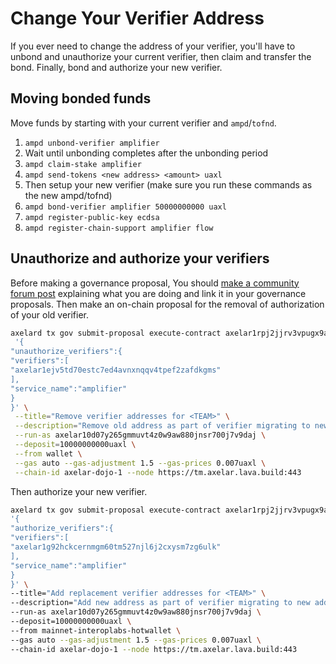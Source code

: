 # Change Your Verifier Address

If you ever need to change the address of your verifier, you'll have to unbond and unauthorize your current verifier, then claim and transfer the bond. Finally, bond and authorize your new verifier.

## Moving bonded funds
Move funds by starting with your current verifier and `ampd`/`tofnd`.

1. `ampd unbond-verifier amplifier`
1. Wait until unbonding completes after the unbonding period
1. `ampd claim-stake amplifier`
1. `ampd send-tokens <new address> <amount> uaxl`
1. Then setup your new verifier (make sure you run these commands as the new ampd/tofnd)
1. `ampd bond-verifier amplifier 50000000000 uaxl`
1. `ampd register-public-key ecdsa`
1. `ampd register-chain-support amplifier flow`

## Unauthorize and authorize your verifiers
Before making a governance proposal, You should [make a community forum post](https://community.axelar.network/) explaining what you are doing and link it in your governance proposals.  Then make an on-chain proposal for the removal of authorization of your old verifier. 

```bash
axelard tx gov submit-proposal execute-contract axelar1rpj2jjrv3vpugx9ake9kgk3s2kgwt0y60wtkmcgfml5m3et0mrls6nct9m \
 '{
"unauthorize_verifiers":{
"verifiers":[
"axelar1ejv5td70estc7ed4avnxnqqv4tpef2zafdkgms"
],
"service_name":"amplifier"
}
}' \
 --title="Remove verifier addresses for <TEAM>" \
 --description="Remove old address as part of verifier migrating to new address. See <community forum post>" \
 --run-as axelar10d07y265gmmuvt4z0w9aw880jnsr700j7v9daj \
 --deposit=10000000000uaxl \
 --from wallet \
 --gas auto --gas-adjustment 1.5 --gas-prices 0.007uaxl \
 --chain-id axelar-dojo-1 --node https://tm.axelar.lava.build:443
 ```

 Then authorize your new verifier.

 ```bash
 axelard tx gov submit-proposal execute-contract axelar1rpj2jjrv3vpugx9ake9kgk3s2kgwt0y60wtkmcgfml5m3et0mrls6nct9m \
 '{
"authorize_verifiers":{
"verifiers":[
"axelar1g92hckcernmgm60tm527njl6j2cxysm7zg6ulk"
],
"service_name":"amplifier"
}
}' \
 --title="Add replacement verifier addresses for <TEAM>" \
 --description="Add new address as part of verifier migrating to new address. See <community forum post>" \
 --run-as axelar10d07y265gmmuvt4z0w9aw880jnsr700j7v9daj \
 --deposit=10000000000uaxl \
 --from mainnet-interoplabs-hotwallet \
 --gas auto --gas-adjustment 1.5 --gas-prices 0.007uaxl \
 --chain-id axelar-dojo-1 --node https://tm.axelar.lava.build:443